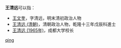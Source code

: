 '''王清远'''可以指：
* [[王文奎|王文奎]]，字清远，明末清初政治人物
* [[王清远_(清朝)|王清远 (清朝)]]，清朝政治人物，乾隆十三年戊辰科進士
* [[王清远_(1965年)|王清远 (1965年)]]，成都大学校长

{{disambig}}

[[Category:三字王姓人名消歧义|qing]]